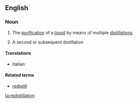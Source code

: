 ==English==

===Noun===
{{en-noun|-|s}}

# {{context|uncountable|lang=en}} The [[purification]] of a [[liquid]] by means of multiple [[distillation]]s
# {{context|countable|lang=en}} A second or subsequent distillation

====Translations====
{{trans-top}}
* Italian: {{t-|it|ridistillazione|f}}
{{trans-mid}}
{{trans-bottom}}

====Related terms====
* [[redistill]]

[[ta:redistillation]]
